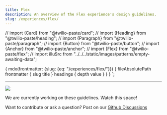 ```yaml
---
title: Flex
description: An overview of the Flex experience's design guidelines.
slug: /experiences/flex/
---
```


// import {​Card} from "@twilio-paste/card";
// import {Heading} from "@twilio-paste/heading";
// import {Paragraph} from "@twilio-paste/paragraph";
// import {Button} from "@twilio-paste/button";
// import {​Anchor} from "@twilio-paste/anchor";
// import {Flex} from "@twilio-paste/flex";
// import illuSrc from "../../../static/images/patterns/empty-awaiting-data";

  {
    mdx(frontmatter: {slug: {eq: "/experiences/flex/"}}) {
      fileAbsolutePath
      frontmatter {
        slug
        title
      }
      headings {
        depth
        value
      }
    }
  }
`;

<content>

<ComponentHeader name={props.pageContext.frontmatter.title} description={props.pageContext.frontmatter.description} />

</content>

---

<contentwrapper>

<PageAside data={props.data.mdx} />

<content>

![](../../../assets/images/patterns/empty-awaiting-data.png)

We are currently working on these guidelines. Watch this space!

Want to contribute or ask a question? Post on our [Github Discussions](https://github.com/twilio-labs/paste/discussions)

</content>
</contentwrapper>
